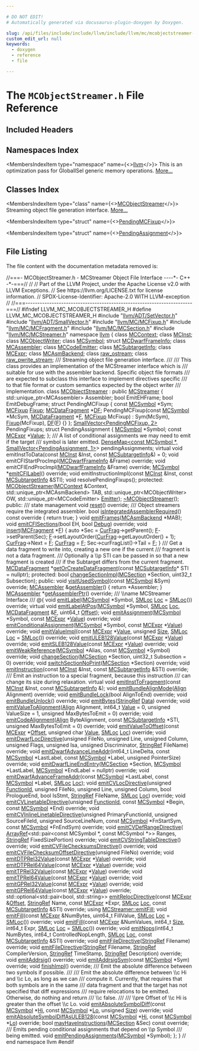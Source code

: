 ```yaml
---

# DO NOT EDIT!
# Automatically generated via docusaurus-plugin-doxygen by Doxygen.

slug: /api/files/include/include/llvm/include/llvm/mc/mcobjectstreamer-h
custom_edit_url: null
keywords:
  - doxygen
  - reference
  - file

---
```





# The `MCObjectStreamer.h` File Reference

<DoxygenPage pluginConfig={pluginConfig}>



## Included Headers

<IncludesList>
<IncludesListItem
  filePath="llvm/ADT/SetVector.h"
  permalink="/docs/api/files/include/include/llvm/include/llvm/adt/setvector-h"
  isLocal="true" />
<IncludesListItem
  filePath="llvm/ADT/SmallVector.h"
  permalink="/docs/api/files/include/include/llvm/include/llvm/adt/smallvector-h"
  isLocal="true" />
<IncludesListItem
  filePath="llvm/MC/MCFixup.h"
  permalink="/docs/api/files/include/include/llvm/include/llvm/mc/mcfixup-h"
  isLocal="true" />
<IncludesListItem
  filePath="llvm/MC/MCFragment.h"
  permalink="/docs/api/files/include/include/llvm/include/llvm/mc/mcfragment-h"
  isLocal="true" />
<IncludesListItem
  filePath="llvm/MC/MCSection.h"
  permalink="/docs/api/files/include/include/llvm/include/llvm/mc/mcsection-h"
  isLocal="true" />
<IncludesListItem
  filePath="llvm/MC/MCStreamer.h"
  permalink="/docs/api/files/include/include/llvm/include/llvm/mc/mcstreamer-h"
  isLocal="true" />
</IncludesList>

## Namespaces Index

<MembersIndex>

<MembersIndexItem
  type="namespace"
  name={<><a href="/docs/api/namespaces/llvm">llvm</a></>}>
This is an optimization pass for GlobalISel generic memory operations. <a href="/docs/api/namespaces/llvm/#details">More...</a>
</MembersIndexItem>

</MembersIndex>

## Classes Index

<MembersIndex>

<MembersIndexItem
  type="class"
  name={<><a href="/docs/api/classes/llvm/mcobjectstreamer">MCObjectStreamer</a></>}>
Streaming object file generation interface. <a href="/docs/api/classes/llvm/mcobjectstreamer/#details">More...</a>
</MembersIndexItem>

<MembersIndexItem
  type="struct"
  name={<><a href="/docs/api/structs/llvm/mcobjectstreamer/pendingmcfixup">PendingMCFixup</a></>}>
</MembersIndexItem>

<MembersIndexItem
  type="struct"
  name={<><a href="/docs/api/structs/llvm/mcobjectstreamer/pendingassignment">PendingAssignment</a></>}>
</MembersIndexItem>

</MembersIndex>


## File Listing

The file content with the documentation metadata removed is:

<ProgramListing>

<Link id="l00001" /><CodeLine lineNumber="1"><Highlight kind="comment">//===- MCObjectStreamer.h - MCStreamer Object File Interface ----&#42;- C++ -&#42;-===//</Highlight><Highlight kind="normal"></Highlight></CodeLine>
<Link id="l00002" /><CodeLine lineNumber="2"><Highlight kind="normal"></Highlight><Highlight kind="comment">//</Highlight><Highlight kind="normal"></Highlight></CodeLine>
<Link id="l00003" /><CodeLine lineNumber="3"><Highlight kind="normal"></Highlight><Highlight kind="comment">// Part of the LLVM Project, under the Apache License v2.0 with LLVM Exceptions.</Highlight><Highlight kind="normal"></Highlight></CodeLine>
<Link id="l00004" /><CodeLine lineNumber="4"><Highlight kind="normal"></Highlight><Highlight kind="comment">// See https://llvm.org/LICENSE.txt for license information.</Highlight><Highlight kind="normal"></Highlight></CodeLine>
<Link id="l00005" /><CodeLine lineNumber="5"><Highlight kind="normal"></Highlight><Highlight kind="comment">// SPDX-License-Identifier: Apache-2.0 WITH LLVM-exception</Highlight><Highlight kind="normal"></Highlight></CodeLine>
<Link id="l00006" /><CodeLine lineNumber="6"><Highlight kind="normal"></Highlight><Highlight kind="comment">//</Highlight><Highlight kind="normal"></Highlight></CodeLine>
<Link id="l00007" /><CodeLine lineNumber="7"><Highlight kind="normal"></Highlight><Highlight kind="comment">//===----------------------------------------------------------------------===//</Highlight><Highlight kind="normal"></Highlight></CodeLine>
<Link id="l00008" /><CodeLine lineNumber="8"><Highlight kind="normal"></Highlight></CodeLine>
<Link id="l00009" /><CodeLine lineNumber="9"><Highlight kind="normal"></Highlight><Highlight kind="preprocessor">#ifndef LLVM&#95;MC&#95;MCOBJECTSTREAMER&#95;H</Highlight><Highlight kind="normal"></Highlight></CodeLine>
<Link id="l00010" /><CodeLine lineNumber="10"><Highlight kind="normal"></Highlight><Highlight kind="preprocessor">#define LLVM&#95;MC&#95;MCOBJECTSTREAMER&#95;H</Highlight><Highlight kind="normal"></Highlight></CodeLine>
<Link id="l00011" /><CodeLine lineNumber="11"><Highlight kind="normal"></Highlight></CodeLine>
<Link id="l00012" /><CodeLine lineNumber="12"><Highlight kind="normal"></Highlight><Highlight kind="preprocessor">#include &quot;<a href="/docs/api/files/include/include/llvm/include/llvm/adt/setvector-h">llvm/ADT/SetVector.h</a>&quot;</Highlight><Highlight kind="normal"></Highlight></CodeLine>
<Link id="l00013" /><CodeLine lineNumber="13"><Highlight kind="normal"></Highlight><Highlight kind="preprocessor">#include &quot;<a href="/docs/api/files/include/include/llvm/include/llvm/adt/smallvector-h">llvm/ADT/SmallVector.h</a>&quot;</Highlight><Highlight kind="normal"></Highlight></CodeLine>
<Link id="l00014" /><CodeLine lineNumber="14"><Highlight kind="normal"></Highlight><Highlight kind="preprocessor">#include &quot;<a href="/docs/api/files/include/include/llvm/include/llvm/mc/mcfixup-h">llvm/MC/MCFixup.h</a>&quot;</Highlight><Highlight kind="normal"></Highlight></CodeLine>
<Link id="l00015" /><CodeLine lineNumber="15"><Highlight kind="normal"></Highlight><Highlight kind="preprocessor">#include &quot;<a href="/docs/api/files/include/include/llvm/include/llvm/mc/mcfragment-h">llvm/MC/MCFragment.h</a>&quot;</Highlight><Highlight kind="normal"></Highlight></CodeLine>
<Link id="l00016" /><CodeLine lineNumber="16"><Highlight kind="normal"></Highlight><Highlight kind="preprocessor">#include &quot;<a href="/docs/api/files/include/include/llvm/include/llvm/mc/mcsection-h">llvm/MC/MCSection.h</a>&quot;</Highlight><Highlight kind="normal"></Highlight></CodeLine>
<Link id="l00017" /><CodeLine lineNumber="17"><Highlight kind="normal"></Highlight><Highlight kind="preprocessor">#include &quot;<a href="/docs/api/files/include/include/llvm/include/llvm/mc/mcstreamer-h">llvm/MC/MCStreamer.h</a>&quot;</Highlight><Highlight kind="normal"></Highlight></CodeLine>
<Link id="l00018" /><CodeLine lineNumber="18"><Highlight kind="normal"></Highlight></CodeLine>
<Link id="l00019" /><CodeLine lineNumber="19"><Highlight kind="normal"></Highlight><Highlight kind="keyword">namespace </Highlight><Highlight kind="normal"><a href="/docs/api/namespaces/llvm">llvm</a> &#123;</Highlight></CodeLine>
<Link id="l00020" /><CodeLine lineNumber="20"><Highlight kind="normal"></Highlight><Highlight kind="keyword">class </Highlight><Highlight kind="normal"><a href="/docs/api/classes/llvm/mccontext">MCContext</a>;</Highlight></CodeLine>
<Link id="l00021" /><CodeLine lineNumber="21"><Highlight kind="normal"></Highlight><Highlight kind="keyword">class </Highlight><Highlight kind="normal"><a href="/docs/api/classes/llvm/mcinst">MCInst</a>;</Highlight></CodeLine>
<Link id="l00022" /><CodeLine lineNumber="22"><Highlight kind="normal"></Highlight><Highlight kind="keyword">class </Highlight><Highlight kind="normal"><a href="/docs/api/classes/llvm/mcobjectwriter">MCObjectWriter</a>;</Highlight></CodeLine>
<Link id="l00023" /><CodeLine lineNumber="23"><Highlight kind="normal"></Highlight><Highlight kind="keyword">class </Highlight><Highlight kind="normal"><a href="/docs/api/classes/llvm/mcsymbol">MCSymbol</a>;</Highlight></CodeLine>
<Link id="l00024" /><CodeLine lineNumber="24"><Highlight kind="normal"></Highlight><Highlight kind="keyword">struct </Highlight><Highlight kind="normal"><a href="/docs/api/structs/llvm/mcdwarfframeinfo">MCDwarfFrameInfo</a>;</Highlight></CodeLine>
<Link id="l00025" /><CodeLine lineNumber="25"><Highlight kind="normal"></Highlight><Highlight kind="keyword">class </Highlight><Highlight kind="normal"><a href="/docs/api/classes/llvm/mcassembler">MCAssembler</a>;</Highlight></CodeLine>
<Link id="l00026" /><CodeLine lineNumber="26"><Highlight kind="normal"></Highlight><Highlight kind="keyword">class </Highlight><Highlight kind="normal"><a href="/docs/api/classes/llvm/mccodeemitter">MCCodeEmitter</a>;</Highlight></CodeLine>
<Link id="l00027" /><CodeLine lineNumber="27"><Highlight kind="normal"></Highlight><Highlight kind="keyword">class </Highlight><Highlight kind="normal"><a href="/docs/api/classes/llvm/mcsubtargetinfo">MCSubtargetInfo</a>;</Highlight></CodeLine>
<Link id="l00028" /><CodeLine lineNumber="28"><Highlight kind="normal"></Highlight><Highlight kind="keyword">class </Highlight><Highlight kind="normal"><a href="/docs/api/classes/llvm/mcexpr">MCExpr</a>;</Highlight></CodeLine>
<Link id="l00029" /><CodeLine lineNumber="29"><Highlight kind="normal"></Highlight><Highlight kind="keyword">class </Highlight><Highlight kind="normal"><a href="/docs/api/classes/llvm/mcasmbackend">MCAsmBackend</a>;</Highlight></CodeLine>
<Link id="l00030" /><CodeLine lineNumber="30"><Highlight kind="normal"></Highlight><Highlight kind="keyword">class </Highlight><Highlight kind="normal"><a href="/docs/api/classes/llvm/raw-ostream">raw&#95;ostream</a>;</Highlight></CodeLine>
<Link id="l00031" /><CodeLine lineNumber="31"><Highlight kind="normal"></Highlight><Highlight kind="keyword">class </Highlight><Highlight kind="normal"><a href="/docs/api/classes/llvm/raw-pwrite-stream">raw&#95;pwrite&#95;stream</a>;</Highlight></CodeLine>
<Link id="l00032" /><CodeLine lineNumber="32"><Highlight kind="normal"></Highlight><Highlight kind="comment"></Highlight></CodeLine>
<Link id="l00033" /><CodeLine lineNumber="33"><Highlight kind="comment">/// Streaming object file generation interface.</Highlight></CodeLine>
<Link id="l00034" /><CodeLine lineNumber="34"><Highlight kind="comment">///</Highlight></CodeLine>
<Link id="l00035" /><CodeLine lineNumber="35"><Highlight kind="comment">/// This class provides an implementation of the MCStreamer interface which is</Highlight></CodeLine>
<Link id="l00036" /><CodeLine lineNumber="36"><Highlight kind="comment">/// suitable for use with the assembler backend. Specific object file formats</Highlight></CodeLine>
<Link id="l00037" /><CodeLine lineNumber="37"><Highlight kind="comment">/// are expected to subclass this interface to implement directives specific</Highlight></CodeLine>
<Link id="l00038" /><CodeLine lineNumber="38"><Highlight kind="comment">/// to that file format or custom semantics expected by the object writer</Highlight></CodeLine>
<Link id="l00039" /><CodeLine lineNumber="39"><Highlight kind="comment">/// implementation.</Highlight><Highlight kind="normal"></Highlight></CodeLine>
<Link id="l00040" /><CodeLine lineNumber="40" lineLink="/docs/api/classes/llvm/mcobjectstreamer"><Highlight kind="normal"></Highlight><Highlight kind="keyword">class </Highlight><Highlight kind="normal"><a href="/docs/api/classes/llvm/mcobjectstreamer/#a9ad1da683a018add519fd96cd22cc785">MCObjectStreamer</a> : </Highlight><Highlight kind="keyword">public</Highlight><Highlight kind="normal"> <a href="/docs/api/classes/llvm/mcstreamer/#a91d427d805fbdbcddd4d6381bee35ba6">MCStreamer</a> &#123;</Highlight></CodeLine>
<Link id="l00041" /><CodeLine lineNumber="41"><Highlight kind="normal">  std::unique&#95;ptr&lt;MCAssembler&gt; Assembler;</Highlight></CodeLine>
<Link id="l00042" /><CodeLine lineNumber="42"><Highlight kind="normal">  </Highlight><Highlight kind="keywordtype">bool</Highlight><Highlight kind="normal"> EmitEHFrame;</Highlight></CodeLine>
<Link id="l00043" /><CodeLine lineNumber="43"><Highlight kind="normal">  </Highlight><Highlight kind="keywordtype">bool</Highlight><Highlight kind="normal"> EmitDebugFrame;</Highlight></CodeLine>
<Link id="l00044" /><CodeLine lineNumber="44"><Highlight kind="normal">  </Highlight><Highlight kind="keyword">struct </Highlight><Highlight kind="normal">PendingMCFixup &#123;</Highlight></CodeLine>
<Link id="l00045" /><CodeLine lineNumber="45"><Highlight kind="normal">    </Highlight><Highlight kind="keyword">const</Highlight><Highlight kind="normal"> <a href="/docs/api/classes/llvm/mcsymbol">MCSymbol</a> &#42;Sym;</Highlight></CodeLine>
<Link id="l00046" /><CodeLine lineNumber="46"><Highlight kind="normal">    <a href="/docs/api/classes/llvm/mcfixup">MCFixup</a> <a href="/docs/api/files/lib/lib/target/lib/target/powerpc/ppctlsdynamiccall-cpp/#a4a235aedca5bbfc39934045b6cbf9c70">Fixup</a>;</Highlight></CodeLine>
<Link id="l00047" /><CodeLine lineNumber="47"><Highlight kind="normal">    <a href="/docs/api/classes/llvm/mcdatafragment">MCDataFragment</a> &#42;<a href="/docs/api/files/lib/lib/transforms/lib/transforms/utils/debugify-cpp/#a9e8fa29f7cb6a03aa586afae7591f6cc">DF</a>;</Highlight></CodeLine>
<Link id="l00048" /><CodeLine lineNumber="48"><Highlight kind="normal">    PendingMCFixup(</Highlight><Highlight kind="keyword">const</Highlight><Highlight kind="normal"> <a href="/docs/api/classes/llvm/mcsymbol">MCSymbol</a> &#42;McSym, <a href="/docs/api/classes/llvm/mcdatafragment">MCDataFragment</a> &#42;<a href="/docs/api/files/lib/lib/support/md5-cpp/#a96d73bbd7af15cb1fc38c3f4a3bd82e9">F</a>, <a href="/docs/api/classes/llvm/mcfixup">MCFixup</a> McFixup)</Highlight></CodeLine>
<Link id="l00049" /><CodeLine lineNumber="49"><Highlight kind="normal">        : Sym(McSym), <a href="/docs/api/files/lib/lib/target/lib/target/powerpc/ppctlsdynamiccall-cpp/#a4a235aedca5bbfc39934045b6cbf9c70">Fixup</a>(McFixup), <a href="/docs/api/files/lib/lib/transforms/lib/transforms/utils/debugify-cpp/#a9e8fa29f7cb6a03aa586afae7591f6cc">DF</a>(<a href="/docs/api/files/lib/lib/support/md5-cpp/#a96d73bbd7af15cb1fc38c3f4a3bd82e9">F</a>) &#123;&#125;</Highlight></CodeLine>
<Link id="l00050" /><CodeLine lineNumber="50"><Highlight kind="normal">  &#125;;</Highlight></CodeLine>
<Link id="l00051" /><CodeLine lineNumber="51"><Highlight kind="normal">  <a href="/docs/api/classes/llvm/smallvector">SmallVector&lt;PendingMCFixup, 2&gt;</a> PendingFixups;</Highlight></CodeLine>
<Link id="l00052" /><CodeLine lineNumber="52"><Highlight kind="normal"></Highlight></CodeLine>
<Link id="l00053" /><CodeLine lineNumber="53"><Highlight kind="normal">  </Highlight><Highlight kind="keyword">struct </Highlight><Highlight kind="normal">PendingAssignment &#123;</Highlight></CodeLine>
<Link id="l00054" /><CodeLine lineNumber="54"><Highlight kind="normal">    <a href="/docs/api/classes/llvm/mcsymbol">MCSymbol</a> &#42;Symbol;</Highlight></CodeLine>
<Link id="l00055" /><CodeLine lineNumber="55"><Highlight kind="normal">    </Highlight><Highlight kind="keyword">const</Highlight><Highlight kind="normal"> <a href="/docs/api/classes/llvm/mcexpr">MCExpr</a> &#42;<a href="/docs/api/classes/llvm/value">Value</a>;</Highlight></CodeLine>
<Link id="l00056" /><CodeLine lineNumber="56"><Highlight kind="normal">  &#125;;</Highlight></CodeLine>
<Link id="l00057" /><CodeLine lineNumber="57"><Highlight kind="normal"></Highlight><Highlight kind="comment"></Highlight></CodeLine>
<Link id="l00058" /><CodeLine lineNumber="58"><Highlight kind="comment">  /// A list of conditional assignments we may need to emit if the target</Highlight></CodeLine>
<Link id="l00059" /><CodeLine lineNumber="59"><Highlight kind="comment">  /// symbol is later emitted.</Highlight><Highlight kind="normal"></Highlight></CodeLine>
<Link id="l00060" /><CodeLine lineNumber="60"><Highlight kind="normal">  <a href="/docs/api/classes/llvm/densemap">DenseMap&lt;const MCSymbol &#42;, SmallVector&lt;PendingAssignment, 1&gt;</a>&gt;</Highlight></CodeLine>
<Link id="l00061" /><CodeLine lineNumber="61"><Highlight kind="normal">      pendingAssignments;</Highlight></CodeLine>
<Link id="l00062" /><CodeLine lineNumber="62"><Highlight kind="normal"></Highlight></CodeLine>
<Link id="l00063" /><CodeLine lineNumber="63"><Highlight kind="normal">  </Highlight><Highlight kind="keyword">virtual</Highlight><Highlight kind="normal"> </Highlight><Highlight kind="keywordtype">void</Highlight><Highlight kind="normal"> emitInstToData(</Highlight><Highlight kind="keyword">const</Highlight><Highlight kind="normal"> <a href="/docs/api/classes/llvm/mcinst">MCInst</a> &amp;Inst, </Highlight><Highlight kind="keyword">const</Highlight><Highlight kind="normal"> <a href="/docs/api/classes/llvm/mcsubtargetinfo">MCSubtargetInfo</a>&amp;) = 0;</Highlight></CodeLine>
<Link id="l00064" /><CodeLine lineNumber="64"><Highlight kind="normal">  </Highlight><Highlight kind="keywordtype">void</Highlight><Highlight kind="normal"> emitCFIStartProcImpl(<a href="/docs/api/structs/llvm/mcdwarfframeinfo">MCDwarfFrameInfo</a> &amp;Frame) </Highlight><Highlight kind="keyword">override</Highlight><Highlight kind="normal">;</Highlight></CodeLine>
<Link id="l00065" /><CodeLine lineNumber="65"><Highlight kind="normal">  </Highlight><Highlight kind="keywordtype">void</Highlight><Highlight kind="normal"> emitCFIEndProcImpl(<a href="/docs/api/structs/llvm/mcdwarfframeinfo">MCDwarfFrameInfo</a> &amp;Frame) </Highlight><Highlight kind="keyword">override</Highlight><Highlight kind="normal">;</Highlight></CodeLine>
<Link id="l00066" /><CodeLine lineNumber="66"><Highlight kind="normal">  <a href="/docs/api/classes/llvm/mcsymbol">MCSymbol</a> &#42;<a href="/docs/api/classes/llvm/mcstreamer/#a2168a8bae9fa55fb113c07c2f66c11f3">emitCFILabel</a>() </Highlight><Highlight kind="keyword">override</Highlight><Highlight kind="normal">;</Highlight></CodeLine>
<Link id="l00067" /><CodeLine lineNumber="67"><Highlight kind="normal">  </Highlight><Highlight kind="keywordtype">void</Highlight><Highlight kind="normal"> emitInstructionImpl(</Highlight><Highlight kind="keyword">const</Highlight><Highlight kind="normal"> <a href="/docs/api/classes/llvm/mcinst">MCInst</a> &amp;Inst, </Highlight><Highlight kind="keyword">const</Highlight><Highlight kind="normal"> <a href="/docs/api/classes/llvm/mcsubtargetinfo">MCSubtargetInfo</a> &amp;STI);</Highlight></CodeLine>
<Link id="l00068" /><CodeLine lineNumber="68"><Highlight kind="normal">  </Highlight><Highlight kind="keywordtype">void</Highlight><Highlight kind="normal"> resolvePendingFixups();</Highlight></CodeLine>
<Link id="l00069" /><CodeLine lineNumber="69"><Highlight kind="normal"></Highlight></CodeLine>
<Link id="l00070" /><CodeLine lineNumber="70"><Highlight kind="normal"></Highlight><Highlight kind="keyword">protected</Highlight><Highlight kind="normal">:</Highlight></CodeLine>
<Link id="l00071" /><CodeLine lineNumber="71"><Highlight kind="normal">  <a href="/docs/api/classes/llvm/mcobjectstreamer/#a9ad1da683a018add519fd96cd22cc785">MCObjectStreamer</a>(<a href="/docs/api/classes/llvm/mccontext">MCContext</a> &amp;Context, std::unique&#95;ptr&lt;MCAsmBackend&gt; TAB,</Highlight></CodeLine>
<Link id="l00072" /><CodeLine lineNumber="72"><Highlight kind="normal">                   std::unique&#95;ptr&lt;MCObjectWriter&gt; OW,</Highlight></CodeLine>
<Link id="l00073" /><CodeLine lineNumber="73"><Highlight kind="normal">                   std::unique&#95;ptr&lt;MCCodeEmitter&gt; <a href="/docs/api/files/lib/lib/target/lib/target/directx/dxcontainerglobals-cpp/#a4e37c99d7f846fd82966c68def83c4fc">Emitter</a>);</Highlight></CodeLine>
<Link id="l00074" /><CodeLine lineNumber="74" lineLink="/docs/api/classes/llvm/mcobjectstreamer/#ae91e4492936550d8e686c700da46e49e"><Highlight kind="normal">  <a href="/docs/api/classes/llvm/mcobjectstreamer/#ae91e4492936550d8e686c700da46e49e">~MCObjectStreamer</a>();</Highlight></CodeLine>
<Link id="l00075" /><CodeLine lineNumber="75"><Highlight kind="normal"></Highlight></CodeLine>
<Link id="l00076" /><CodeLine lineNumber="76"><Highlight kind="normal"></Highlight><Highlight kind="keyword">public</Highlight><Highlight kind="normal">:</Highlight><Highlight kind="comment"></Highlight></CodeLine>
<Link id="l00077" /><CodeLine lineNumber="77"><Highlight kind="comment">  /// state management</Highlight><Highlight kind="normal"></Highlight></CodeLine>
<Link id="l00078" /><CodeLine lineNumber="78"><Highlight kind="normal">  </Highlight><Highlight kind="keywordtype">void</Highlight><Highlight kind="normal"> <a href="/docs/api/classes/llvm/mcobjectstreamer/#a085ffc1a6ae032696e1a665600f04124">reset</a>() </Highlight><Highlight kind="keyword">override</Highlight><Highlight kind="normal">;</Highlight></CodeLine>
<Link id="l00079" /><CodeLine lineNumber="79"><Highlight kind="normal"></Highlight><Highlight kind="comment"></Highlight></CodeLine>
<Link id="l00080" /><CodeLine lineNumber="80"><Highlight kind="comment">  /// Object streamers require the integrated assembler.</Highlight><Highlight kind="normal"></Highlight></CodeLine>
<Link id="l00081" /><CodeLine lineNumber="81" lineLink="/docs/api/classes/llvm/mcobjectstreamer/#a908eaba36246e41ea4bc99acb0234812"><Highlight kind="normal">  </Highlight><Highlight kind="keywordtype">bool</Highlight><Highlight kind="normal"> <a href="/docs/api/classes/llvm/mcobjectstreamer/#a908eaba36246e41ea4bc99acb0234812">isIntegratedAssemblerRequired</a>()</Highlight><Highlight kind="keyword"> const override </Highlight><Highlight kind="normal">&#123; </Highlight><Highlight kind="keywordflow">return</Highlight><Highlight kind="normal"> </Highlight><Highlight kind="keyword">true</Highlight><Highlight kind="normal">; &#125;</Highlight></CodeLine>
<Link id="l00082" /><CodeLine lineNumber="82"><Highlight kind="normal"></Highlight></CodeLine>
<Link id="l00083" /><CodeLine lineNumber="83"><Highlight kind="normal">  </Highlight><Highlight kind="keywordtype">void</Highlight><Highlight kind="normal"> <a href="/docs/api/classes/llvm/mcobjectstreamer/#ad65b998727eb009e1a448a4aa3f2e1b3">emitFrames</a>(<a href="/docs/api/classes/llvm/mcasmbackend">MCAsmBackend</a> &#42;MAB);</Highlight></CodeLine>
<Link id="l00084" /><CodeLine lineNumber="84"><Highlight kind="normal">  </Highlight><Highlight kind="keywordtype">void</Highlight><Highlight kind="normal"> <a href="/docs/api/classes/llvm/mcobjectstreamer/#ac8d4f746597451a84912f04002db9e8b">emitCFISections</a>(</Highlight><Highlight kind="keywordtype">bool</Highlight><Highlight kind="normal"> EH, </Highlight><Highlight kind="keywordtype">bool</Highlight><Highlight kind="normal"> <a href="/docs/api/files/lib/lib/support/debug-cpp/#a3fd0c3ac7c0e9187aa5c690ef9c70ebe">Debug</a>) </Highlight><Highlight kind="keyword">override</Highlight><Highlight kind="normal">;</Highlight></CodeLine>
<Link id="l00085" /><CodeLine lineNumber="85"><Highlight kind="normal"></Highlight></CodeLine>
<Link id="l00086" /><CodeLine lineNumber="86" lineLink="/docs/api/classes/llvm/mcobjectstreamer/#a941f547c39a7daf0a48452cc945a835c"><Highlight kind="normal">  </Highlight><Highlight kind="keywordtype">void</Highlight><Highlight kind="normal"> <a href="/docs/api/classes/llvm/mcobjectstreamer/#a941f547c39a7daf0a48452cc945a835c">insert</a>(<a href="/docs/api/classes/llvm/mcfragment">MCFragment</a> &#42;<a href="/docs/api/files/lib/lib/support/md5-cpp/#a96d73bbd7af15cb1fc38c3f4a3bd82e9">F</a>) &#123;</Highlight></CodeLine>
<Link id="l00087" /><CodeLine lineNumber="87"><Highlight kind="normal">    </Highlight><Highlight kind="keyword">auto</Highlight><Highlight kind="normal"> &#42;Sec = <a href="/docs/api/classes/llvm/mcstreamer/#a9299fd6e2b7f540daa945aae967ffe47">CurFrag</a>-&gt;getParent();</Highlight></CodeLine>
<Link id="l00088" /><CodeLine lineNumber="88"><Highlight kind="normal">    <a href="/docs/api/files/lib/lib/support/md5-cpp/#a96d73bbd7af15cb1fc38c3f4a3bd82e9">F</a>-&gt;setParent(Sec);</Highlight></CodeLine>
<Link id="l00089" /><CodeLine lineNumber="89"><Highlight kind="normal">    <a href="/docs/api/files/lib/lib/support/md5-cpp/#a96d73bbd7af15cb1fc38c3f4a3bd82e9">F</a>-&gt;setLayoutOrder(<a href="/docs/api/classes/llvm/mcstreamer/#a9299fd6e2b7f540daa945aae967ffe47">CurFrag</a>-&gt;getLayoutOrder() + 1);</Highlight></CodeLine>
<Link id="l00090" /><CodeLine lineNumber="90"><Highlight kind="normal">    <a href="/docs/api/classes/llvm/mcstreamer/#a9299fd6e2b7f540daa945aae967ffe47">CurFrag</a>-&gt;Next = <a href="/docs/api/files/lib/lib/support/md5-cpp/#a96d73bbd7af15cb1fc38c3f4a3bd82e9">F</a>;</Highlight></CodeLine>
<Link id="l00091" /><CodeLine lineNumber="91"><Highlight kind="normal">    <a href="/docs/api/classes/llvm/mcstreamer/#a9299fd6e2b7f540daa945aae967ffe47">CurFrag</a> = <a href="/docs/api/files/lib/lib/support/md5-cpp/#a96d73bbd7af15cb1fc38c3f4a3bd82e9">F</a>;</Highlight></CodeLine>
<Link id="l00092" /><CodeLine lineNumber="92"><Highlight kind="normal">    Sec-&gt;curFragList()-&gt;Tail = <a href="/docs/api/files/lib/lib/support/md5-cpp/#a96d73bbd7af15cb1fc38c3f4a3bd82e9">F</a>;</Highlight></CodeLine>
<Link id="l00093" /><CodeLine lineNumber="93"><Highlight kind="normal">  &#125;</Highlight></CodeLine>
<Link id="l00094" /><CodeLine lineNumber="94"><Highlight kind="normal"></Highlight><Highlight kind="comment"></Highlight></CodeLine>
<Link id="l00095" /><CodeLine lineNumber="95"><Highlight kind="comment">  /// Get a data fragment to write into, creating a new one if the current</Highlight></CodeLine>
<Link id="l00096" /><CodeLine lineNumber="96"><Highlight kind="comment">  /// fragment is not a data fragment.</Highlight></CodeLine>
<Link id="l00097" /><CodeLine lineNumber="97"><Highlight kind="comment">  /// Optionally a \\p STI can be passed in so that a new fragment is created</Highlight></CodeLine>
<Link id="l00098" /><CodeLine lineNumber="98"><Highlight kind="comment">  /// if the Subtarget differs from the current fragment.</Highlight><Highlight kind="normal"></Highlight></CodeLine>
<Link id="l00099" /><CodeLine lineNumber="99"><Highlight kind="normal">  <a href="/docs/api/classes/llvm/mcdatafragment">MCDataFragment</a> &#42;<a href="/docs/api/classes/llvm/mcobjectstreamer/#a3558114ca72d34962abb28004d864b19">getOrCreateDataFragment</a>(</Highlight><Highlight kind="keyword">const</Highlight><Highlight kind="normal"> <a href="/docs/api/classes/llvm/mcsubtargetinfo">MCSubtargetInfo</a>&#42; STI = </Highlight><Highlight kind="keyword">nullptr</Highlight><Highlight kind="normal">);</Highlight></CodeLine>
<Link id="l00100" /><CodeLine lineNumber="100"><Highlight kind="normal"></Highlight></CodeLine>
<Link id="l00101" /><CodeLine lineNumber="101"><Highlight kind="normal"></Highlight><Highlight kind="keyword">protected</Highlight><Highlight kind="normal">:</Highlight></CodeLine>
<Link id="l00102" /><CodeLine lineNumber="102"><Highlight kind="normal">  </Highlight><Highlight kind="keywordtype">bool</Highlight><Highlight kind="normal"> <a href="/docs/api/classes/llvm/mcobjectstreamer/#a6f19f34683888bee863e73af9a082535">changeSectionImpl</a>(<a href="/docs/api/classes/llvm/mcsection">MCSection</a> &#42;Section, uint32&#95;t Subsection);</Highlight></CodeLine>
<Link id="l00103" /><CodeLine lineNumber="103"><Highlight kind="normal"></Highlight></CodeLine>
<Link id="l00104" /><CodeLine lineNumber="104"><Highlight kind="normal"></Highlight><Highlight kind="keyword">public</Highlight><Highlight kind="normal">:</Highlight></CodeLine>
<Link id="l00105" /><CodeLine lineNumber="105"><Highlight kind="normal">  </Highlight><Highlight kind="keywordtype">void</Highlight><Highlight kind="normal"> <a href="/docs/api/classes/llvm/mcobjectstreamer/#a9331563ad1532eb718a64639d71c440b">visitUsedSymbol</a>(</Highlight><Highlight kind="keyword">const</Highlight><Highlight kind="normal"> <a href="/docs/api/classes/llvm/mcsymbol">MCSymbol</a> &amp;Sym) </Highlight><Highlight kind="keyword">override</Highlight><Highlight kind="normal">;</Highlight></CodeLine>
<Link id="l00106" /><CodeLine lineNumber="106"><Highlight kind="normal"></Highlight></CodeLine>
<Link id="l00107" /><CodeLine lineNumber="107" lineLink="/docs/api/classes/llvm/mcobjectstreamer/#a3e9a3c0090b1184f7371fa5ad4ce57c9"><Highlight kind="normal">  <a href="/docs/api/classes/llvm/mcassembler">MCAssembler</a> &amp;<a href="/docs/api/classes/llvm/mcobjectstreamer/#a3e9a3c0090b1184f7371fa5ad4ce57c9">getAssembler</a>() &#123; </Highlight><Highlight kind="keywordflow">return</Highlight><Highlight kind="normal"> &#42;Assembler; &#125;</Highlight></CodeLine>
<Link id="l00108" /><CodeLine lineNumber="108"><Highlight kind="normal">  <a href="/docs/api/classes/llvm/mcassembler">MCAssembler</a> &#42;<a href="/docs/api/classes/llvm/mcobjectstreamer/#a866922b584e8d73ad86444255886c82c">getAssemblerPtr</a>() </Highlight><Highlight kind="keyword">override</Highlight><Highlight kind="normal">;</Highlight><Highlight kind="comment"></Highlight></CodeLine>
<Link id="l00109" /><CodeLine lineNumber="109"><Highlight kind="comment">  /// \\name MCStreamer Interface</Highlight></CodeLine>
<Link id="l00110" /><CodeLine lineNumber="110"><Highlight kind="comment">  /// @&#123;</Highlight><Highlight kind="normal"></Highlight></CodeLine>
<Link id="l00111" /><CodeLine lineNumber="111"><Highlight kind="normal"></Highlight></CodeLine>
<Link id="l00112" /><CodeLine lineNumber="112"><Highlight kind="normal">  </Highlight><Highlight kind="keywordtype">void</Highlight><Highlight kind="normal"> <a href="/docs/api/classes/llvm/mcobjectstreamer/#a9924d739e3dc812b561931a1ad6eb5cf">emitLabel</a>(<a href="/docs/api/classes/llvm/mcsymbol">MCSymbol</a> &#42;Symbol, <a href="/docs/api/classes/llvm/smloc">SMLoc</a> <a href="/docs/api/namespaces/llvm/loc">Loc</a> = <a href="/docs/api/classes/llvm/smloc">SMLoc</a>()) </Highlight><Highlight kind="keyword">override</Highlight><Highlight kind="normal">;</Highlight></CodeLine>
<Link id="l00113" /><CodeLine lineNumber="113"><Highlight kind="normal">  </Highlight><Highlight kind="keyword">virtual</Highlight><Highlight kind="normal"> </Highlight><Highlight kind="keywordtype">void</Highlight><Highlight kind="normal"> <a href="/docs/api/classes/llvm/mcobjectstreamer/#afa0924c573f9c03cafa5836672cc58cf">emitLabelAtPos</a>(<a href="/docs/api/classes/llvm/mcsymbol">MCSymbol</a> &#42;Symbol, <a href="/docs/api/classes/llvm/smloc">SMLoc</a> <a href="/docs/api/namespaces/llvm/loc">Loc</a>, <a href="/docs/api/classes/llvm/mcdatafragment">MCDataFragment</a> &amp;<a href="/docs/api/files/lib/lib/support/md5-cpp/#a96d73bbd7af15cb1fc38c3f4a3bd82e9">F</a>,</Highlight></CodeLine>
<Link id="l00114" /><CodeLine lineNumber="114"><Highlight kind="normal">                              uint64&#95;t <a href="/docs/api/namespaces/llvm/#a05f5b9a11bdcc5feba62899f95dcf878a3134224cba2545bc57954d3b072aebb4">Offset</a>);</Highlight></CodeLine>
<Link id="l00115" /><CodeLine lineNumber="115"><Highlight kind="normal">  </Highlight><Highlight kind="keywordtype">void</Highlight><Highlight kind="normal"> <a href="/docs/api/classes/llvm/mcobjectstreamer/#a2cff84e102389b6f127a6051d9ff062a">emitAssignment</a>(<a href="/docs/api/classes/llvm/mcsymbol">MCSymbol</a> &#42;Symbol, </Highlight><Highlight kind="keyword">const</Highlight><Highlight kind="normal"> <a href="/docs/api/classes/llvm/mcexpr">MCExpr</a> &#42;<a href="/docs/api/classes/llvm/value">Value</a>) </Highlight><Highlight kind="keyword">override</Highlight><Highlight kind="normal">;</Highlight></CodeLine>
<Link id="l00116" /><CodeLine lineNumber="116"><Highlight kind="normal">  </Highlight><Highlight kind="keywordtype">void</Highlight><Highlight kind="normal"> <a href="/docs/api/classes/llvm/mcobjectstreamer/#af2d9fa3a4651c619503f9f60cfe7d1c8">emitConditionalAssignment</a>(<a href="/docs/api/classes/llvm/mcsymbol">MCSymbol</a> &#42;Symbol,</Highlight></CodeLine>
<Link id="l00117" /><CodeLine lineNumber="117"><Highlight kind="normal">                                 </Highlight><Highlight kind="keyword">const</Highlight><Highlight kind="normal"> <a href="/docs/api/classes/llvm/mcexpr">MCExpr</a> &#42;<a href="/docs/api/classes/llvm/value">Value</a>) </Highlight><Highlight kind="keyword">override</Highlight><Highlight kind="normal">;</Highlight></CodeLine>
<Link id="l00118" /><CodeLine lineNumber="118"><Highlight kind="normal">  </Highlight><Highlight kind="keywordtype">void</Highlight><Highlight kind="normal"> <a href="/docs/api/classes/llvm/mcobjectstreamer/#a9ef24f653b777a160537ee3e1d824663">emitValueImpl</a>(</Highlight><Highlight kind="keyword">const</Highlight><Highlight kind="normal"> <a href="/docs/api/classes/llvm/mcexpr">MCExpr</a> &#42;<a href="/docs/api/classes/llvm/value">Value</a>, </Highlight><Highlight kind="keywordtype">unsigned</Highlight><Highlight kind="normal"> <a href="/docs/api/files/lib/lib/analysis/inlineorder-cpp/#a7ee6f0cb51c3b9056199e9a0001fe8c3a6f6cb72d544962fa333e2e34ce64f719">Size</a>,</Highlight></CodeLine>
<Link id="l00119" /><CodeLine lineNumber="119"><Highlight kind="normal">                     <a href="/docs/api/classes/llvm/smloc">SMLoc</a> <a href="/docs/api/namespaces/llvm/loc">Loc</a> = <a href="/docs/api/classes/llvm/smloc">SMLoc</a>()) </Highlight><Highlight kind="keyword">override</Highlight><Highlight kind="normal">;</Highlight></CodeLine>
<Link id="l00120" /><CodeLine lineNumber="120"><Highlight kind="normal">  </Highlight><Highlight kind="keywordtype">void</Highlight><Highlight kind="normal"> <a href="/docs/api/classes/llvm/mcobjectstreamer/#a3185de2c18363c09c6db8e3e1546c9f8">emitULEB128Value</a>(</Highlight><Highlight kind="keyword">const</Highlight><Highlight kind="normal"> <a href="/docs/api/classes/llvm/mcexpr">MCExpr</a> &#42;<a href="/docs/api/classes/llvm/value">Value</a>) </Highlight><Highlight kind="keyword">override</Highlight><Highlight kind="normal">;</Highlight></CodeLine>
<Link id="l00121" /><CodeLine lineNumber="121"><Highlight kind="normal">  </Highlight><Highlight kind="keywordtype">void</Highlight><Highlight kind="normal"> <a href="/docs/api/classes/llvm/mcobjectstreamer/#a336e9d6670e6116965fdc68d16001f34">emitSLEB128Value</a>(</Highlight><Highlight kind="keyword">const</Highlight><Highlight kind="normal"> <a href="/docs/api/classes/llvm/mcexpr">MCExpr</a> &#42;<a href="/docs/api/classes/llvm/value">Value</a>) </Highlight><Highlight kind="keyword">override</Highlight><Highlight kind="normal">;</Highlight></CodeLine>
<Link id="l00122" /><CodeLine lineNumber="122"><Highlight kind="normal">  </Highlight><Highlight kind="keywordtype">void</Highlight><Highlight kind="normal"> <a href="/docs/api/classes/llvm/mcobjectstreamer/#a4b8b9626301aebac968955d8a9cd0535">emitWeakReference</a>(<a href="/docs/api/classes/llvm/mcsymbol">MCSymbol</a> &#42;Alias, </Highlight><Highlight kind="keyword">const</Highlight><Highlight kind="normal"> <a href="/docs/api/classes/llvm/mcsymbol">MCSymbol</a> &#42;Symbol) </Highlight><Highlight kind="keyword">override</Highlight><Highlight kind="normal">;</Highlight></CodeLine>
<Link id="l00123" /><CodeLine lineNumber="123"><Highlight kind="normal">  </Highlight><Highlight kind="keywordtype">void</Highlight><Highlight kind="normal"> <a href="/docs/api/classes/llvm/mcobjectstreamer/#aa8e39990b81d2e03a108863cc4b18032">changeSection</a>(<a href="/docs/api/classes/llvm/mcsection">MCSection</a> &#42;Section, uint32&#95;t Subsection = 0) </Highlight><Highlight kind="keyword">override</Highlight><Highlight kind="normal">;</Highlight></CodeLine>
<Link id="l00124" /><CodeLine lineNumber="124"><Highlight kind="normal">  </Highlight><Highlight kind="keywordtype">void</Highlight><Highlight kind="normal"> <a href="/docs/api/classes/llvm/mcobjectstreamer/#abdcaa3fc744093c3a7104daa885f7d88">switchSectionNoPrint</a>(<a href="/docs/api/classes/llvm/mcsection">MCSection</a> &#42;Section) </Highlight><Highlight kind="keyword">override</Highlight><Highlight kind="normal">;</Highlight></CodeLine>
<Link id="l00125" /><CodeLine lineNumber="125"><Highlight kind="normal">  </Highlight><Highlight kind="keywordtype">void</Highlight><Highlight kind="normal"> <a href="/docs/api/classes/llvm/mcobjectstreamer/#a92d2d1c2ac97f1151ed8f38d854e8b34">emitInstruction</a>(</Highlight><Highlight kind="keyword">const</Highlight><Highlight kind="normal"> <a href="/docs/api/classes/llvm/mcinst">MCInst</a> &amp;Inst, </Highlight><Highlight kind="keyword">const</Highlight><Highlight kind="normal"> <a href="/docs/api/classes/llvm/mcsubtargetinfo">MCSubtargetInfo</a> &amp;STI) </Highlight><Highlight kind="keyword">override</Highlight><Highlight kind="normal">;</Highlight></CodeLine>
<Link id="l00126" /><CodeLine lineNumber="126"><Highlight kind="normal"></Highlight><Highlight kind="comment"></Highlight></CodeLine>
<Link id="l00127" /><CodeLine lineNumber="127"><Highlight kind="comment">  /// Emit an instruction to a special fragment, because this instruction</Highlight></CodeLine>
<Link id="l00128" /><CodeLine lineNumber="128"><Highlight kind="comment">  /// can change its size during relaxation.</Highlight><Highlight kind="normal"></Highlight></CodeLine>
<Link id="l00129" /><CodeLine lineNumber="129"><Highlight kind="normal">  </Highlight><Highlight kind="keyword">virtual</Highlight><Highlight kind="normal"> </Highlight><Highlight kind="keywordtype">void</Highlight><Highlight kind="normal"> <a href="/docs/api/classes/llvm/mcobjectstreamer/#a970c047f65898d76cc9a251f32a5b70c">emitInstToFragment</a>(</Highlight><Highlight kind="keyword">const</Highlight><Highlight kind="normal"> <a href="/docs/api/classes/llvm/mcinst">MCInst</a> &amp;Inst, </Highlight><Highlight kind="keyword">const</Highlight><Highlight kind="normal"> <a href="/docs/api/classes/llvm/mcsubtargetinfo">MCSubtargetInfo</a> &amp;);</Highlight></CodeLine>
<Link id="l00130" /><CodeLine lineNumber="130"><Highlight kind="normal"></Highlight></CodeLine>
<Link id="l00131" /><CodeLine lineNumber="131"><Highlight kind="normal">  </Highlight><Highlight kind="keywordtype">void</Highlight><Highlight kind="normal"> <a href="/docs/api/classes/llvm/mcobjectstreamer/#a3c8832c9dcbfa9532e0f9c340039077a">emitBundleAlignMode</a>(<a href="/docs/api/structs/llvm/align">Align</a> Alignment) </Highlight><Highlight kind="keyword">override</Highlight><Highlight kind="normal">;</Highlight></CodeLine>
<Link id="l00132" /><CodeLine lineNumber="132"><Highlight kind="normal">  </Highlight><Highlight kind="keywordtype">void</Highlight><Highlight kind="normal"> <a href="/docs/api/classes/llvm/mcobjectstreamer/#a6898e0eedac88acb2cab426f9dd31cc2">emitBundleLock</a>(</Highlight><Highlight kind="keywordtype">bool</Highlight><Highlight kind="normal"> AlignToEnd) </Highlight><Highlight kind="keyword">override</Highlight><Highlight kind="normal">;</Highlight></CodeLine>
<Link id="l00133" /><CodeLine lineNumber="133"><Highlight kind="normal">  </Highlight><Highlight kind="keywordtype">void</Highlight><Highlight kind="normal"> <a href="/docs/api/classes/llvm/mcobjectstreamer/#aae45c816f7b0019c9d6ab2db05c9b2bc">emitBundleUnlock</a>() </Highlight><Highlight kind="keyword">override</Highlight><Highlight kind="normal">;</Highlight></CodeLine>
<Link id="l00134" /><CodeLine lineNumber="134"><Highlight kind="normal">  </Highlight><Highlight kind="keywordtype">void</Highlight><Highlight kind="normal"> <a href="/docs/api/classes/llvm/mcobjectstreamer/#a66d51c3585e4733b99bb8d3e3eb2bb81">emitBytes</a>(<a href="/docs/api/classes/llvm/stringref">StringRef</a> <a href="/docs/api/namespaces/llvm/#aa20539e89704d20b98b97e9c3feac934">Data</a>) </Highlight><Highlight kind="keyword">override</Highlight><Highlight kind="normal">;</Highlight></CodeLine>
<Link id="l00135" /><CodeLine lineNumber="135"><Highlight kind="normal">  </Highlight><Highlight kind="keywordtype">void</Highlight><Highlight kind="normal"> <a href="/docs/api/classes/llvm/mcobjectstreamer/#a21d70037ecf679b5f8d13af07f8f136a">emitValueToAlignment</a>(<a href="/docs/api/structs/llvm/align">Align</a> Alignment, int64&#95;t <a href="/docs/api/classes/llvm/value">Value</a> = 0,</Highlight></CodeLine>
<Link id="l00136" /><CodeLine lineNumber="136"><Highlight kind="normal">                            </Highlight><Highlight kind="keywordtype">unsigned</Highlight><Highlight kind="normal"> ValueSize = 1,</Highlight></CodeLine>
<Link id="l00137" /><CodeLine lineNumber="137"><Highlight kind="normal">                            </Highlight><Highlight kind="keywordtype">unsigned</Highlight><Highlight kind="normal"> MaxBytesToEmit = 0) </Highlight><Highlight kind="keyword">override</Highlight><Highlight kind="normal">;</Highlight></CodeLine>
<Link id="l00138" /><CodeLine lineNumber="138"><Highlight kind="normal">  </Highlight><Highlight kind="keywordtype">void</Highlight><Highlight kind="normal"> <a href="/docs/api/classes/llvm/mcobjectstreamer/#ad6394338481d436a665bb4572e9e1ffc">emitCodeAlignment</a>(<a href="/docs/api/structs/llvm/align">Align</a> ByteAlignment, </Highlight><Highlight kind="keyword">const</Highlight><Highlight kind="normal"> <a href="/docs/api/classes/llvm/mcsubtargetinfo">MCSubtargetInfo</a> &#42;STI,</Highlight></CodeLine>
<Link id="l00139" /><CodeLine lineNumber="139"><Highlight kind="normal">                         </Highlight><Highlight kind="keywordtype">unsigned</Highlight><Highlight kind="normal"> MaxBytesToEmit = 0) </Highlight><Highlight kind="keyword">override</Highlight><Highlight kind="normal">;</Highlight></CodeLine>
<Link id="l00140" /><CodeLine lineNumber="140"><Highlight kind="normal">  </Highlight><Highlight kind="keywordtype">void</Highlight><Highlight kind="normal"> <a href="/docs/api/classes/llvm/mcobjectstreamer/#afa1710373e558f872820ac40224ddae6">emitValueToOffset</a>(</Highlight><Highlight kind="keyword">const</Highlight><Highlight kind="normal"> <a href="/docs/api/classes/llvm/mcexpr">MCExpr</a> &#42;<a href="/docs/api/namespaces/llvm/#a05f5b9a11bdcc5feba62899f95dcf878a3134224cba2545bc57954d3b072aebb4">Offset</a>, </Highlight><Highlight kind="keywordtype">unsigned</Highlight><Highlight kind="normal"> </Highlight><Highlight kind="keywordtype">char</Highlight><Highlight kind="normal"> <a href="/docs/api/classes/llvm/value">Value</a>,</Highlight></CodeLine>
<Link id="l00141" /><CodeLine lineNumber="141"><Highlight kind="normal">                         <a href="/docs/api/classes/llvm/smloc">SMLoc</a> <a href="/docs/api/namespaces/llvm/loc">Loc</a>) </Highlight><Highlight kind="keyword">override</Highlight><Highlight kind="normal">;</Highlight></CodeLine>
<Link id="l00142" /><CodeLine lineNumber="142"><Highlight kind="normal">  </Highlight><Highlight kind="keywordtype">void</Highlight><Highlight kind="normal"> <a href="/docs/api/classes/llvm/mcobjectstreamer/#ac90a78b45f28148cbab53747e0eba695">emitDwarfLocDirective</a>(</Highlight><Highlight kind="keywordtype">unsigned</Highlight><Highlight kind="normal"> FileNo, </Highlight><Highlight kind="keywordtype">unsigned</Highlight><Highlight kind="normal"> Line, </Highlight><Highlight kind="keywordtype">unsigned</Highlight><Highlight kind="normal"> Column,</Highlight></CodeLine>
<Link id="l00143" /><CodeLine lineNumber="143"><Highlight kind="normal">                             </Highlight><Highlight kind="keywordtype">unsigned</Highlight><Highlight kind="normal"> Flags, </Highlight><Highlight kind="keywordtype">unsigned</Highlight><Highlight kind="normal"> Isa,</Highlight></CodeLine>
<Link id="l00144" /><CodeLine lineNumber="144"><Highlight kind="normal">                             </Highlight><Highlight kind="keywordtype">unsigned</Highlight><Highlight kind="normal"> Discriminator,</Highlight></CodeLine>
<Link id="l00145" /><CodeLine lineNumber="145"><Highlight kind="normal">                             <a href="/docs/api/classes/llvm/stringref">StringRef</a> FileName) </Highlight><Highlight kind="keyword">override</Highlight><Highlight kind="normal">;</Highlight></CodeLine>
<Link id="l00146" /><CodeLine lineNumber="146"><Highlight kind="normal">  </Highlight><Highlight kind="keywordtype">void</Highlight><Highlight kind="normal"> <a href="/docs/api/classes/llvm/mcobjectstreamer/#a54209b3bf7b60434db4fdeeae0e5695c">emitDwarfAdvanceLineAddr</a>(int64&#95;t LineDelta, </Highlight><Highlight kind="keyword">const</Highlight><Highlight kind="normal"> <a href="/docs/api/classes/llvm/mcsymbol">MCSymbol</a> &#42;LastLabel,</Highlight></CodeLine>
<Link id="l00147" /><CodeLine lineNumber="147"><Highlight kind="normal">                                </Highlight><Highlight kind="keyword">const</Highlight><Highlight kind="normal"> <a href="/docs/api/classes/llvm/mcsymbol">MCSymbol</a> &#42;Label,</Highlight></CodeLine>
<Link id="l00148" /><CodeLine lineNumber="148"><Highlight kind="normal">                                </Highlight><Highlight kind="keywordtype">unsigned</Highlight><Highlight kind="normal"> PointerSize) </Highlight><Highlight kind="keyword">override</Highlight><Highlight kind="normal">;</Highlight></CodeLine>
<Link id="l00149" /><CodeLine lineNumber="149"><Highlight kind="normal">  </Highlight><Highlight kind="keywordtype">void</Highlight><Highlight kind="normal"> <a href="/docs/api/classes/llvm/mcobjectstreamer/#a916d35fa28fa01868c717ca125a037af">emitDwarfLineEndEntry</a>(<a href="/docs/api/classes/llvm/mcsection">MCSection</a> &#42;Section, <a href="/docs/api/classes/llvm/mcsymbol">MCSymbol</a> &#42;LastLabel,</Highlight></CodeLine>
<Link id="l00150" /><CodeLine lineNumber="150"><Highlight kind="normal">                             <a href="/docs/api/classes/llvm/mcsymbol">MCSymbol</a> &#42;EndLabel = </Highlight><Highlight kind="keyword">nullptr</Highlight><Highlight kind="normal">) </Highlight><Highlight kind="keyword">override</Highlight><Highlight kind="normal">;</Highlight></CodeLine>
<Link id="l00151" /><CodeLine lineNumber="151"><Highlight kind="normal">  </Highlight><Highlight kind="keywordtype">void</Highlight><Highlight kind="normal"> <a href="/docs/api/classes/llvm/mcobjectstreamer/#abc90108ce5ae990004afa894cc4721c4">emitDwarfAdvanceFrameAddr</a>(</Highlight><Highlight kind="keyword">const</Highlight><Highlight kind="normal"> <a href="/docs/api/classes/llvm/mcsymbol">MCSymbol</a> &#42;LastLabel,</Highlight></CodeLine>
<Link id="l00152" /><CodeLine lineNumber="152"><Highlight kind="normal">                                 </Highlight><Highlight kind="keyword">const</Highlight><Highlight kind="normal"> <a href="/docs/api/classes/llvm/mcsymbol">MCSymbol</a> &#42;Label, <a href="/docs/api/classes/llvm/smloc">SMLoc</a> <a href="/docs/api/namespaces/llvm/loc">Loc</a>);</Highlight></CodeLine>
<Link id="l00153" /><CodeLine lineNumber="153"><Highlight kind="normal">  </Highlight><Highlight kind="keywordtype">void</Highlight><Highlight kind="normal"> <a href="/docs/api/classes/llvm/mcobjectstreamer/#a61b27602b6cd429e5c1e226117c6da67">emitCVLocDirective</a>(</Highlight><Highlight kind="keywordtype">unsigned</Highlight><Highlight kind="normal"> <a href="/docs/api/classes/llvm/sampleprof/functionid">FunctionId</a>, </Highlight><Highlight kind="keywordtype">unsigned</Highlight><Highlight kind="normal"> FileNo, </Highlight><Highlight kind="keywordtype">unsigned</Highlight><Highlight kind="normal"> Line,</Highlight></CodeLine>
<Link id="l00154" /><CodeLine lineNumber="154"><Highlight kind="normal">                          </Highlight><Highlight kind="keywordtype">unsigned</Highlight><Highlight kind="normal"> Column, </Highlight><Highlight kind="keywordtype">bool</Highlight><Highlight kind="normal"> PrologueEnd, </Highlight><Highlight kind="keywordtype">bool</Highlight><Highlight kind="normal"> IsStmt,</Highlight></CodeLine>
<Link id="l00155" /><CodeLine lineNumber="155"><Highlight kind="normal">                          <a href="/docs/api/classes/llvm/stringref">StringRef</a> FileName, <a href="/docs/api/classes/llvm/smloc">SMLoc</a> <a href="/docs/api/namespaces/llvm/loc">Loc</a>) </Highlight><Highlight kind="keyword">override</Highlight><Highlight kind="normal">;</Highlight></CodeLine>
<Link id="l00156" /><CodeLine lineNumber="156"><Highlight kind="normal">  </Highlight><Highlight kind="keywordtype">void</Highlight><Highlight kind="normal"> <a href="/docs/api/classes/llvm/mcobjectstreamer/#af86cdbc272816dffaa30c62bdd8ec4b1">emitCVLinetableDirective</a>(</Highlight><Highlight kind="keywordtype">unsigned</Highlight><Highlight kind="normal"> <a href="/docs/api/classes/llvm/sampleprof/functionid">FunctionId</a>, </Highlight><Highlight kind="keyword">const</Highlight><Highlight kind="normal"> <a href="/docs/api/classes/llvm/mcsymbol">MCSymbol</a> &#42;Begin,</Highlight></CodeLine>
<Link id="l00157" /><CodeLine lineNumber="157"><Highlight kind="normal">                                </Highlight><Highlight kind="keyword">const</Highlight><Highlight kind="normal"> <a href="/docs/api/classes/llvm/mcsymbol">MCSymbol</a> &#42;End) </Highlight><Highlight kind="keyword">override</Highlight><Highlight kind="normal">;</Highlight></CodeLine>
<Link id="l00158" /><CodeLine lineNumber="158"><Highlight kind="normal">  </Highlight><Highlight kind="keywordtype">void</Highlight><Highlight kind="normal"> <a href="/docs/api/classes/llvm/mcobjectstreamer/#a3590fc09ce2f93b9c19c488fb5cc3645">emitCVInlineLinetableDirective</a>(</Highlight><Highlight kind="keywordtype">unsigned</Highlight><Highlight kind="normal"> PrimaryFunctionId,</Highlight></CodeLine>
<Link id="l00159" /><CodeLine lineNumber="159"><Highlight kind="normal">                                      </Highlight><Highlight kind="keywordtype">unsigned</Highlight><Highlight kind="normal"> SourceFileId,</Highlight></CodeLine>
<Link id="l00160" /><CodeLine lineNumber="160"><Highlight kind="normal">                                      </Highlight><Highlight kind="keywordtype">unsigned</Highlight><Highlight kind="normal"> SourceLineNum,</Highlight></CodeLine>
<Link id="l00161" /><CodeLine lineNumber="161"><Highlight kind="normal">                                      </Highlight><Highlight kind="keyword">const</Highlight><Highlight kind="normal"> <a href="/docs/api/classes/llvm/mcsymbol">MCSymbol</a> &#42;FnStartSym,</Highlight></CodeLine>
<Link id="l00162" /><CodeLine lineNumber="162"><Highlight kind="normal">                                      </Highlight><Highlight kind="keyword">const</Highlight><Highlight kind="normal"> <a href="/docs/api/classes/llvm/mcsymbol">MCSymbol</a> &#42;FnEndSym) </Highlight><Highlight kind="keyword">override</Highlight><Highlight kind="normal">;</Highlight></CodeLine>
<Link id="l00163" /><CodeLine lineNumber="163"><Highlight kind="normal">  </Highlight><Highlight kind="keywordtype">void</Highlight><Highlight kind="normal"> <a href="/docs/api/classes/llvm/mcobjectstreamer/#a7f014c82821d76aff471c10829f336c6">emitCVDefRangeDirective</a>(</Highlight></CodeLine>
<Link id="l00164" /><CodeLine lineNumber="164"><Highlight kind="normal">      <a href="/docs/api/classes/llvm/arrayref">ArrayRef</a>&lt;std::pair&lt;const MCSymbol &#42;, const MCSymbol &#42;&gt;&gt; Ranges,</Highlight></CodeLine>
<Link id="l00165" /><CodeLine lineNumber="165"><Highlight kind="normal">      <a href="/docs/api/classes/llvm/stringref">StringRef</a> FixedSizePortion) </Highlight><Highlight kind="keyword">override</Highlight><Highlight kind="normal">;</Highlight></CodeLine>
<Link id="l00166" /><CodeLine lineNumber="166"><Highlight kind="normal">  </Highlight><Highlight kind="keywordtype">void</Highlight><Highlight kind="normal"> <a href="/docs/api/classes/llvm/mcobjectstreamer/#a3b37cee5f8e850d8bbe6e9086a4e3733">emitCVStringTableDirective</a>() </Highlight><Highlight kind="keyword">override</Highlight><Highlight kind="normal">;</Highlight></CodeLine>
<Link id="l00167" /><CodeLine lineNumber="167"><Highlight kind="normal">  </Highlight><Highlight kind="keywordtype">void</Highlight><Highlight kind="normal"> <a href="/docs/api/classes/llvm/mcobjectstreamer/#af3ddec166c838e59362d5b7a85f50384">emitCVFileChecksumsDirective</a>() </Highlight><Highlight kind="keyword">override</Highlight><Highlight kind="normal">;</Highlight></CodeLine>
<Link id="l00168" /><CodeLine lineNumber="168"><Highlight kind="normal">  </Highlight><Highlight kind="keywordtype">void</Highlight><Highlight kind="normal"> <a href="/docs/api/classes/llvm/mcobjectstreamer/#adf42e6aacb6951ef0ed334e1526d7678">emitCVFileChecksumOffsetDirective</a>(</Highlight><Highlight kind="keywordtype">unsigned</Highlight><Highlight kind="normal"> FileNo) </Highlight><Highlight kind="keyword">override</Highlight><Highlight kind="normal">;</Highlight></CodeLine>
<Link id="l00169" /><CodeLine lineNumber="169"><Highlight kind="normal">  </Highlight><Highlight kind="keywordtype">void</Highlight><Highlight kind="normal"> <a href="/docs/api/classes/llvm/mcobjectstreamer/#a64117626e72c6d42f4c970c4a8419fad">emitDTPRel32Value</a>(</Highlight><Highlight kind="keyword">const</Highlight><Highlight kind="normal"> <a href="/docs/api/classes/llvm/mcexpr">MCExpr</a> &#42;<a href="/docs/api/classes/llvm/value">Value</a>) </Highlight><Highlight kind="keyword">override</Highlight><Highlight kind="normal">;</Highlight></CodeLine>
<Link id="l00170" /><CodeLine lineNumber="170"><Highlight kind="normal">  </Highlight><Highlight kind="keywordtype">void</Highlight><Highlight kind="normal"> <a href="/docs/api/classes/llvm/mcobjectstreamer/#af9ffc6b71a4df398a73b14eb57013b99">emitDTPRel64Value</a>(</Highlight><Highlight kind="keyword">const</Highlight><Highlight kind="normal"> <a href="/docs/api/classes/llvm/mcexpr">MCExpr</a> &#42;<a href="/docs/api/classes/llvm/value">Value</a>) </Highlight><Highlight kind="keyword">override</Highlight><Highlight kind="normal">;</Highlight></CodeLine>
<Link id="l00171" /><CodeLine lineNumber="171"><Highlight kind="normal">  </Highlight><Highlight kind="keywordtype">void</Highlight><Highlight kind="normal"> <a href="/docs/api/classes/llvm/mcobjectstreamer/#ae04524e366e748f2f9cd204cbb3f7805">emitTPRel32Value</a>(</Highlight><Highlight kind="keyword">const</Highlight><Highlight kind="normal"> <a href="/docs/api/classes/llvm/mcexpr">MCExpr</a> &#42;<a href="/docs/api/classes/llvm/value">Value</a>) </Highlight><Highlight kind="keyword">override</Highlight><Highlight kind="normal">;</Highlight></CodeLine>
<Link id="l00172" /><CodeLine lineNumber="172"><Highlight kind="normal">  </Highlight><Highlight kind="keywordtype">void</Highlight><Highlight kind="normal"> <a href="/docs/api/classes/llvm/mcobjectstreamer/#adae79862b47707b93f6d3af0eec9e633">emitTPRel64Value</a>(</Highlight><Highlight kind="keyword">const</Highlight><Highlight kind="normal"> <a href="/docs/api/classes/llvm/mcexpr">MCExpr</a> &#42;<a href="/docs/api/classes/llvm/value">Value</a>) </Highlight><Highlight kind="keyword">override</Highlight><Highlight kind="normal">;</Highlight></CodeLine>
<Link id="l00173" /><CodeLine lineNumber="173"><Highlight kind="normal">  </Highlight><Highlight kind="keywordtype">void</Highlight><Highlight kind="normal"> <a href="/docs/api/classes/llvm/mcobjectstreamer/#a941d139388690bb273865a4a89eb6841">emitGPRel32Value</a>(</Highlight><Highlight kind="keyword">const</Highlight><Highlight kind="normal"> <a href="/docs/api/classes/llvm/mcexpr">MCExpr</a> &#42;<a href="/docs/api/classes/llvm/value">Value</a>) </Highlight><Highlight kind="keyword">override</Highlight><Highlight kind="normal">;</Highlight></CodeLine>
<Link id="l00174" /><CodeLine lineNumber="174"><Highlight kind="normal">  </Highlight><Highlight kind="keywordtype">void</Highlight><Highlight kind="normal"> <a href="/docs/api/classes/llvm/mcobjectstreamer/#a83a13ea025b64786cb5e900f7a97af71">emitGPRel64Value</a>(</Highlight><Highlight kind="keyword">const</Highlight><Highlight kind="normal"> <a href="/docs/api/classes/llvm/mcexpr">MCExpr</a> &#42;<a href="/docs/api/classes/llvm/value">Value</a>) </Highlight><Highlight kind="keyword">override</Highlight><Highlight kind="normal">;</Highlight></CodeLine>
<Link id="l00175" /><CodeLine lineNumber="175"><Highlight kind="normal">  std::optional&lt;std::pair&lt;bool, std::string&gt;&gt;</Highlight></CodeLine>
<Link id="l00176" /><CodeLine lineNumber="176"><Highlight kind="normal">  <a href="/docs/api/classes/llvm/mcobjectstreamer/#a8dfc15625ed04fb03d221eaebf38fd56">emitRelocDirective</a>(</Highlight><Highlight kind="keyword">const</Highlight><Highlight kind="normal"> <a href="/docs/api/classes/llvm/mcexpr">MCExpr</a> &amp;<a href="/docs/api/namespaces/llvm/#a05f5b9a11bdcc5feba62899f95dcf878a3134224cba2545bc57954d3b072aebb4">Offset</a>, <a href="/docs/api/classes/llvm/stringref">StringRef</a> Name, </Highlight><Highlight kind="keyword">const</Highlight><Highlight kind="normal"> <a href="/docs/api/classes/llvm/mcexpr">MCExpr</a> &#42;Expr,</Highlight></CodeLine>
<Link id="l00177" /><CodeLine lineNumber="177"><Highlight kind="normal">                     <a href="/docs/api/classes/llvm/smloc">SMLoc</a> <a href="/docs/api/namespaces/llvm/loc">Loc</a>, </Highlight><Highlight kind="keyword">const</Highlight><Highlight kind="normal"> <a href="/docs/api/classes/llvm/mcsubtargetinfo">MCSubtargetInfo</a> &amp;STI) </Highlight><Highlight kind="keyword">override</Highlight><Highlight kind="normal">;</Highlight></CodeLine>
<Link id="l00178" /><CodeLine lineNumber="178"><Highlight kind="normal">  </Highlight><Highlight kind="keyword">using </Highlight><Highlight kind="normal"><a href="/docs/api/classes/llvm/mcstreamer/#af6a6f6142b6fd138cdc9e08217577c4d">MCStreamer::emitFill</a>;</Highlight></CodeLine>
<Link id="l00179" /><CodeLine lineNumber="179"><Highlight kind="normal">  </Highlight><Highlight kind="keywordtype">void</Highlight><Highlight kind="normal"> <a href="/docs/api/classes/llvm/mcobjectstreamer/#a0fe2220852635deb479d9b7274750f5f">emitFill</a>(</Highlight><Highlight kind="keyword">const</Highlight><Highlight kind="normal"> <a href="/docs/api/classes/llvm/mcexpr">MCExpr</a> &amp;NumBytes, uint64&#95;t FillValue,</Highlight></CodeLine>
<Link id="l00180" /><CodeLine lineNumber="180"><Highlight kind="normal">                <a href="/docs/api/classes/llvm/smloc">SMLoc</a> <a href="/docs/api/namespaces/llvm/loc">Loc</a> = <a href="/docs/api/classes/llvm/smloc">SMLoc</a>()) </Highlight><Highlight kind="keyword">override</Highlight><Highlight kind="normal">;</Highlight></CodeLine>
<Link id="l00181" /><CodeLine lineNumber="181"><Highlight kind="normal">  </Highlight><Highlight kind="keywordtype">void</Highlight><Highlight kind="normal"> <a href="/docs/api/classes/llvm/mcobjectstreamer/#a0fe2220852635deb479d9b7274750f5f">emitFill</a>(</Highlight><Highlight kind="keyword">const</Highlight><Highlight kind="normal"> <a href="/docs/api/classes/llvm/mcexpr">MCExpr</a> &amp;NumValues, int64&#95;t <a href="/docs/api/files/lib/lib/analysis/inlineorder-cpp/#a7ee6f0cb51c3b9056199e9a0001fe8c3a6f6cb72d544962fa333e2e34ce64f719">Size</a>, int64&#95;t Expr,</Highlight></CodeLine>
<Link id="l00182" /><CodeLine lineNumber="182"><Highlight kind="normal">                <a href="/docs/api/classes/llvm/smloc">SMLoc</a> <a href="/docs/api/namespaces/llvm/loc">Loc</a> = <a href="/docs/api/classes/llvm/smloc">SMLoc</a>()) </Highlight><Highlight kind="keyword">override</Highlight><Highlight kind="normal">;</Highlight></CodeLine>
<Link id="l00183" /><CodeLine lineNumber="183"><Highlight kind="normal">  </Highlight><Highlight kind="keywordtype">void</Highlight><Highlight kind="normal"> <a href="/docs/api/classes/llvm/mcobjectstreamer/#a3454c2fd75e206584250b36f28cf16e6">emitNops</a>(int64&#95;t NumBytes, int64&#95;t ControlledNopLength, <a href="/docs/api/classes/llvm/smloc">SMLoc</a> <a href="/docs/api/namespaces/llvm/loc">Loc</a>,</Highlight></CodeLine>
<Link id="l00184" /><CodeLine lineNumber="184"><Highlight kind="normal">                </Highlight><Highlight kind="keyword">const</Highlight><Highlight kind="normal"> <a href="/docs/api/classes/llvm/mcsubtargetinfo">MCSubtargetInfo</a> &amp;STI) </Highlight><Highlight kind="keyword">override</Highlight><Highlight kind="normal">;</Highlight></CodeLine>
<Link id="l00185" /><CodeLine lineNumber="185"><Highlight kind="normal">  </Highlight><Highlight kind="keywordtype">void</Highlight><Highlight kind="normal"> <a href="/docs/api/classes/llvm/mcobjectstreamer/#a7688c2c57e651e16a8aa793225ca2486">emitFileDirective</a>(<a href="/docs/api/classes/llvm/stringref">StringRef</a> Filename) </Highlight><Highlight kind="keyword">override</Highlight><Highlight kind="normal">;</Highlight></CodeLine>
<Link id="l00186" /><CodeLine lineNumber="186"><Highlight kind="normal">  </Highlight><Highlight kind="keywordtype">void</Highlight><Highlight kind="normal"> <a href="/docs/api/classes/llvm/mcobjectstreamer/#a7688c2c57e651e16a8aa793225ca2486">emitFileDirective</a>(<a href="/docs/api/classes/llvm/stringref">StringRef</a> Filename, <a href="/docs/api/classes/llvm/stringref">StringRef</a> CompilerVersion,</Highlight></CodeLine>
<Link id="l00187" /><CodeLine lineNumber="187"><Highlight kind="normal">                         <a href="/docs/api/classes/llvm/stringref">StringRef</a> TimeStamp, <a href="/docs/api/classes/llvm/stringref">StringRef</a> Description) </Highlight><Highlight kind="keyword">override</Highlight><Highlight kind="normal">;</Highlight></CodeLine>
<Link id="l00188" /><CodeLine lineNumber="188"><Highlight kind="normal"></Highlight></CodeLine>
<Link id="l00189" /><CodeLine lineNumber="189"><Highlight kind="normal">  </Highlight><Highlight kind="keywordtype">void</Highlight><Highlight kind="normal"> <a href="/docs/api/classes/llvm/mcobjectstreamer/#aed0ef4e9a209115da9d035efef984bea">emitAddrsig</a>() </Highlight><Highlight kind="keyword">override</Highlight><Highlight kind="normal">;</Highlight></CodeLine>
<Link id="l00190" /><CodeLine lineNumber="190"><Highlight kind="normal">  </Highlight><Highlight kind="keywordtype">void</Highlight><Highlight kind="normal"> <a href="/docs/api/classes/llvm/mcobjectstreamer/#a8e61900036f1378665d14f185309392a">emitAddrsigSym</a>(</Highlight><Highlight kind="keyword">const</Highlight><Highlight kind="normal"> <a href="/docs/api/classes/llvm/mcsymbol">MCSymbol</a> &#42;Sym) </Highlight><Highlight kind="keyword">override</Highlight><Highlight kind="normal">;</Highlight></CodeLine>
<Link id="l00191" /><CodeLine lineNumber="191"><Highlight kind="normal"></Highlight></CodeLine>
<Link id="l00192" /><CodeLine lineNumber="192"><Highlight kind="normal">  </Highlight><Highlight kind="keywordtype">void</Highlight><Highlight kind="normal"> <a href="/docs/api/classes/llvm/mcobjectstreamer/#aa8d1c93368ccaad9bdc429b25633f943">finishImpl</a>() </Highlight><Highlight kind="keyword">override</Highlight><Highlight kind="normal">;</Highlight></CodeLine>
<Link id="l00193" /><CodeLine lineNumber="193"><Highlight kind="normal"></Highlight><Highlight kind="comment"></Highlight></CodeLine>
<Link id="l00194" /><CodeLine lineNumber="194"><Highlight kind="comment">  /// Emit the absolute difference between two symbols if possible.</Highlight></CodeLine>
<Link id="l00195" /><CodeLine lineNumber="195"><Highlight kind="comment">  ///</Highlight></CodeLine>
<Link id="l00196" /><CodeLine lineNumber="196"><Highlight kind="comment">  /// Emit the absolute difference between \\c Hi and \\c Lo, as long as we can</Highlight></CodeLine>
<Link id="l00197" /><CodeLine lineNumber="197"><Highlight kind="comment">  /// compute it.  Currently, that requires that both symbols are in the same</Highlight></CodeLine>
<Link id="l00198" /><CodeLine lineNumber="198"><Highlight kind="comment">  /// data fragment and that the target has not specified that diff expressions</Highlight></CodeLine>
<Link id="l00199" /><CodeLine lineNumber="199"><Highlight kind="comment">  /// require relocations to be emitted. Otherwise, do nothing and return</Highlight></CodeLine>
<Link id="l00200" /><CodeLine lineNumber="200"><Highlight kind="comment">  /// \\c false.</Highlight></CodeLine>
<Link id="l00201" /><CodeLine lineNumber="201"><Highlight kind="comment">  ///</Highlight></CodeLine>
<Link id="l00202" /><CodeLine lineNumber="202"><Highlight kind="comment">  /// \\pre Offset of \\c Hi is greater than the offset \\c Lo.</Highlight><Highlight kind="normal"></Highlight></CodeLine>
<Link id="l00203" /><CodeLine lineNumber="203"><Highlight kind="normal">  </Highlight><Highlight kind="keywordtype">void</Highlight><Highlight kind="normal"> <a href="/docs/api/classes/llvm/mcobjectstreamer/#afe30d1dfbe988401ae6ded700dd877bc">emitAbsoluteSymbolDiff</a>(</Highlight><Highlight kind="keyword">const</Highlight><Highlight kind="normal"> <a href="/docs/api/classes/llvm/mcsymbol">MCSymbol</a> &#42;<a href="/docs/api/namespaces/llvm/#a9ac8e4e13ad96a39c3f8db9ed633ad2bac1a5298f939e87e8f962a5edfc206918">Hi</a>, </Highlight><Highlight kind="keyword">const</Highlight><Highlight kind="normal"> <a href="/docs/api/classes/llvm/mcsymbol">MCSymbol</a> &#42;<a href="/docs/api/namespaces/llvm/#a9ac8e4e13ad96a39c3f8db9ed633ad2baff50b4aa1c9cc2197ef898436641c911">Lo</a>,</Highlight></CodeLine>
<Link id="l00204" /><CodeLine lineNumber="204"><Highlight kind="normal">                              </Highlight><Highlight kind="keywordtype">unsigned</Highlight><Highlight kind="normal"> <a href="/docs/api/files/lib/lib/analysis/inlineorder-cpp/#a7ee6f0cb51c3b9056199e9a0001fe8c3a6f6cb72d544962fa333e2e34ce64f719">Size</a>) </Highlight><Highlight kind="keyword">override</Highlight><Highlight kind="normal">;</Highlight></CodeLine>
<Link id="l00205" /><CodeLine lineNumber="205"><Highlight kind="normal"></Highlight></CodeLine>
<Link id="l00206" /><CodeLine lineNumber="206"><Highlight kind="normal">  </Highlight><Highlight kind="keywordtype">void</Highlight><Highlight kind="normal"> <a href="/docs/api/classes/llvm/mcobjectstreamer/#aad8d06379b43b4e55d8cfc4908a486a9">emitAbsoluteSymbolDiffAsULEB128</a>(</Highlight><Highlight kind="keyword">const</Highlight><Highlight kind="normal"> <a href="/docs/api/classes/llvm/mcsymbol">MCSymbol</a> &#42;<a href="/docs/api/namespaces/llvm/#a9ac8e4e13ad96a39c3f8db9ed633ad2bac1a5298f939e87e8f962a5edfc206918">Hi</a>,</Highlight></CodeLine>
<Link id="l00207" /><CodeLine lineNumber="207"><Highlight kind="normal">                                       </Highlight><Highlight kind="keyword">const</Highlight><Highlight kind="normal"> <a href="/docs/api/classes/llvm/mcsymbol">MCSymbol</a> &#42;<a href="/docs/api/namespaces/llvm/#a9ac8e4e13ad96a39c3f8db9ed633ad2baff50b4aa1c9cc2197ef898436641c911">Lo</a>) </Highlight><Highlight kind="keyword">override</Highlight><Highlight kind="normal">;</Highlight></CodeLine>
<Link id="l00208" /><CodeLine lineNumber="208"><Highlight kind="normal"></Highlight></CodeLine>
<Link id="l00209" /><CodeLine lineNumber="209"><Highlight kind="normal">  </Highlight><Highlight kind="keywordtype">bool</Highlight><Highlight kind="normal"> <a href="/docs/api/classes/llvm/mcobjectstreamer/#acd7f92acd9a62aeb25b9a8b9530f65cb">mayHaveInstructions</a>(<a href="/docs/api/classes/llvm/mcsection">MCSection</a> &amp;Sec) </Highlight><Highlight kind="keyword">const override</Highlight><Highlight kind="normal">;</Highlight></CodeLine>
<Link id="l00210" /><CodeLine lineNumber="210"><Highlight kind="normal"></Highlight><Highlight kind="comment"></Highlight></CodeLine>
<Link id="l00211" /><CodeLine lineNumber="211"><Highlight kind="comment">  /// Emits pending conditional assignments that depend on \\p Symbol</Highlight></CodeLine>
<Link id="l00212" /><CodeLine lineNumber="212"><Highlight kind="comment">  /// being emitted.</Highlight><Highlight kind="normal"></Highlight></CodeLine>
<Link id="l00213" /><CodeLine lineNumber="213"><Highlight kind="normal">  </Highlight><Highlight kind="keywordtype">void</Highlight><Highlight kind="normal"> <a href="/docs/api/classes/llvm/mcobjectstreamer/#a6c29699150e88a5e7b0a27c075f11d0f">emitPendingAssignments</a>(<a href="/docs/api/classes/llvm/mcsymbol">MCSymbol</a> &#42;Symbol);</Highlight></CodeLine>
<Link id="l00214" /><CodeLine lineNumber="214"><Highlight kind="normal">&#125;;</Highlight></CodeLine>
<Link id="l00215" /><CodeLine lineNumber="215"><Highlight kind="normal"></Highlight></CodeLine>
<Link id="l00216" /><CodeLine lineNumber="216"><Highlight kind="normal">&#125; </Highlight><Highlight kind="comment">// end namespace llvm</Highlight><Highlight kind="normal"></Highlight></CodeLine>
<Link id="l00217" /><CodeLine lineNumber="217"><Highlight kind="normal"></Highlight></CodeLine>
<Link id="l00218" /><CodeLine lineNumber="218"><Highlight kind="normal"></Highlight><Highlight kind="preprocessor">#endif</Highlight></CodeLine>

</ProgramListing>


</DoxygenPage>
